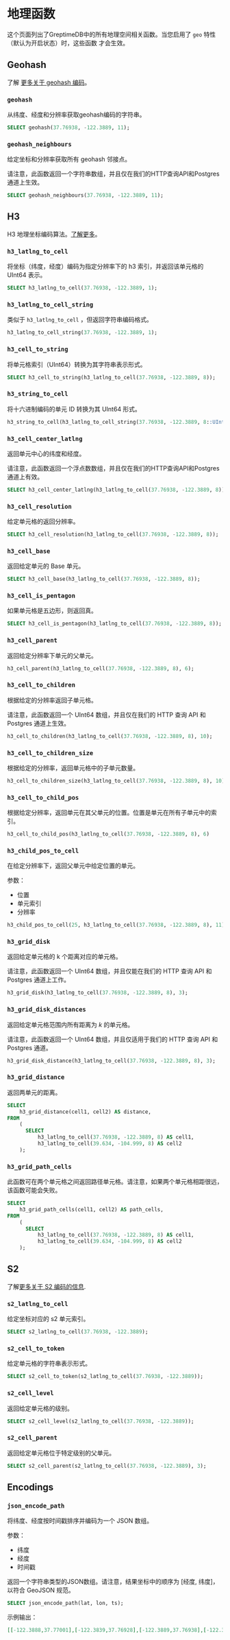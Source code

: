 
# 地理函数

这个页面列出了GreptimeDB中的所有地理空间相关函数。当您启用了 `geo` 特性（默认为开启状态）时，这些函数
才会生效。

<TOCInline toc={toc} />

## Geohash

了解 [更多关于 geohash 编码](https://en.wikipedia.org/wiki/Geohash)。

### `geohash`

从纬度、经度和分辨率获取geohash编码的字符串。

```sql
SELECT geohash(37.76938, -122.3889, 11);
```

### `geohash_neighbours`

给定坐标和分辨率获取所有 geohash 邻接点。

请注意，此函数返回一个字符串数组，并且仅在我们的HTTP查询API和Postgres通道上生效。

```sql
SELECT geohash_neighbours(37.76938, -122.3889, 11);
```

## H3

H3 地理坐标编码算法。[了解更多](https://h3geo.org/)。

### `h3_latlng_to_cell`

将坐标（纬度，经度）编码为指定分辨率下的 h3 索引，并返回该单元格的 UInt64 表示。

```sql
SELECT h3_latlng_to_cell(37.76938, -122.3889, 1);
```

### `h3_latlng_to_cell_string`

类似于 `h3_latlng_to_cell` ，但返回字符串编码格式。

```sql
h3_latlng_to_cell_string(37.76938, -122.3889, 1);
```

### `h3_cell_to_string`

将单元格索引（UInt64）转换为其字符串表示形式。

```sql
SELECT h3_cell_to_string(h3_latlng_to_cell(37.76938, -122.3889, 8));
```

### `h3_string_to_cell`

将十六进制编码的单元 ID 转换为其 UInt64 形式。

```sql
h3_string_to_cell(h3_latlng_to_cell_string(37.76938, -122.3889, 8::UInt64));
```

### `h3_cell_center_latlng`

返回单元中心的纬度和经度。

请注意，此函数返回一个浮点数数组，并且仅在我们的HTTP查询API和Postgres通道上有效。

```sql
SELECT h3_cell_center_latlng(h3_latlng_to_cell(37.76938, -122.3889, 8));
```

### `h3_cell_resolution`

给定单元格的返回分辨率。

```sql
SELECT h3_cell_resolution(h3_latlng_to_cell(37.76938, -122.3889, 8));
```

### `h3_cell_base`

返回给定单元的 Base 单元。

```sql
SELECT h3_cell_base(h3_latlng_to_cell(37.76938, -122.3889, 8));
```

### `h3_cell_is_pentagon`

如果单元格是五边形，则返回真。

```sql
SELECT h3_cell_is_pentagon(h3_latlng_to_cell(37.76938, -122.3889, 8));
```

### `h3_cell_parent`

返回给定分辨率下单元的父单元。

```sql
h3_cell_parent(h3_latlng_to_cell(37.76938, -122.3889, 8), 6);
```

### `h3_cell_to_children`

根据给定的分辨率返回子单元格。

请注意，此函数返回一个 UInt64 数组，并且仅在我们的 HTTP 查询 API 和 Postgres 通道上生效。

```sql
h3_cell_to_children(h3_latlng_to_cell(37.76938, -122.3889, 8), 10);
```

### `h3_cell_to_children_size`

根据给定的分辨率，返回单元格中的子单元数量。


```sql
h3_cell_to_children_size(h3_latlng_to_cell(37.76938, -122.3889, 8), 10);
```

### `h3_cell_to_child_pos`

根据给定分辨率，返回单元在其父单元的位置。位置是单元在所有子单元中的索引。

```sql
h3_cell_to_child_pos(h3_latlng_to_cell(37.76938, -122.3889, 8), 6)
```

### `h3_child_pos_to_cell`

在给定分辨率下，返回父单元中给定位置的单元。

参数：

- 位置
- 单元索引
- 分辨率

```sql
h3_child_pos_to_cell(25, h3_latlng_to_cell(37.76938, -122.3889, 8), 11);
```

### `h3_grid_disk`

返回给定单元格的 k 个距离对应的单元格。

请注意，此函数返回一个 UInt64 数组，并且仅能在我们的 HTTP 查询 API 和 Postgres 通道上工作。

```sql
h3_grid_disk(h3_latlng_to_cell(37.76938, -122.3889, 8), 3);
```

### `h3_grid_disk_distances`

返回给定单元格范围内所有距离为 *k* 的单元格。

请注意，此函数返回一个 UInt64 数组，并且仅适用于我们的 HTTP 查询 API 和 Postgres 通道。

```sql
h3_grid_disk_distance(h3_latlng_to_cell(37.76938, -122.3889, 8), 3);
```

### `h3_grid_distance`

返回两单元的距离。

```sql
SELECT
    h3_grid_distance(cell1, cell2) AS distance,
FROM
    (
      SELECT
          h3_latlng_to_cell(37.76938, -122.3889, 8) AS cell1,
          h3_latlng_to_cell(39.634, -104.999, 8) AS cell2
    );
```

### `h3_grid_path_cells`

此函数可在两个单元格之间返回路径单元格。请注意，如果两个单元格相距很远，该函数可能会失败。

```sql
SELECT
    h3_grid_path_cells(cell1, cell2) AS path_cells,
FROM
    (
      SELECT
          h3_latlng_to_cell(37.76938, -122.3889, 8) AS cell1,
          h3_latlng_to_cell(39.634, -104.999, 8) AS cell2
    );
```

## S2

了解[更多关于 S2 编码的信息](http://s2geometry.io/).

### `s2_latlng_to_cell`

给定坐标对应的 s2 单元索引。

```sql
SELECT s2_latlng_to_cell(37.76938, -122.3889);
```

### `s2_cell_to_token`

给定单元格的字符串表示形式。

```sql
SELECT s2_cell_to_token(s2_latlng_to_cell(37.76938, -122.3889));
```

### `s2_cell_level`

返回给定单元格的级别。

```sql
SELECT s2_cell_level(s2_latlng_to_cell(37.76938, -122.3889));
```

### `s2_cell_parent`

返回给定单元格位于特定级别的父单元。

```sql
SELECT s2_cell_parent(s2_latlng_to_cell(37.76938, -122.3889), 3);
```

## Encodings

### `json_encode_path`

将纬度、经度按时间戳排序并编码为一个 JSON 数组。

参数：

- 纬度
- 经度
- 时间戳

返回一个字符串类型的JSON数组。请注意，结果坐标中的顺序为 [经度, 纬度]，以符合 GeoJSON 规范。

```sql
SELECT json_encode_path(lat, lon, ts);
```

示例输出：

```json
[[-122.3888,37.77001],[-122.3839,37.76928],[-122.3889,37.76938],[-122.382,37.7693]]
```
